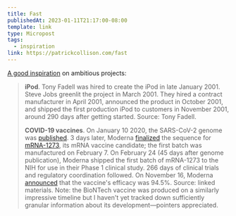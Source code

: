 ```yaml
---
title: Fast
publishedAt: 2023-01-11T21:17:00-08:00
template: link
type: Micropost
tags:
  - inspiration
link: https://patrickcollison.com/fast
---
```


[A good inspiration](https://patrickcollison.com/fast) on ambitious projects:

> **iPod**. Tony Fadell was hired to create the iPod in late January 2001. Steve Jobs greenlit the project in March 2001. They hired a contract manufacturer in April 2001, announced the product in October 2001, and shipped the first production iPod to customers in November 2001, around 290 days after getting started. Source: Tony Fadell.
>
> **COVID-19 vaccines**. On January 10 2020, the SARS-CoV-2 genome was [published](https://virological.org/t/novel-2019-coronavirus-genome/319). 3 days later, Moderna [finalized](https://www.modernatx.com/modernas-work-potential-vaccine-against-covid-19) the sequence for [mRNA-1273](https://en.wikipedia.org/wiki/Moderna#COVID-19_vaccine_candidate), its mRNA vaccine candidate; the first batch was manufactured on February 7. On February 24 (45 days after genome publication), Moderna shipped the first batch of mRNA-1273 to the NIH for use in their Phase 1 clinical study. 266 days of clinical trials and regulatory coordination followed. On November 16, Moderna [announced](https://investors.modernatx.com/news-releases/news-release-details/modernas-covid-19-vaccine-candidate-meets-its-primary-efficacy) that the vaccine's efficacy was 94.5%. Source: linked materials. Note: the BioNTech vaccine was produced on a similarly impressive timeline but I haven't yet tracked down sufficiently granular information about its development—pointers appreciated.
